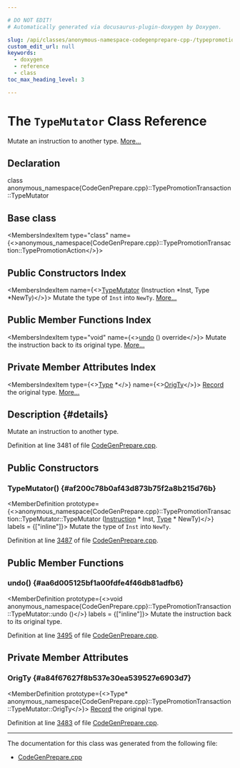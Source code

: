 ```yaml
---

# DO NOT EDIT!
# Automatically generated via docusaurus-plugin-doxygen by Doxygen.

slug: /api/classes/anonymous-namespace-codegenprepare-cpp-/typepromotiontransaction/typemutator
custom_edit_url: null
keywords:
  - doxygen
  - reference
  - class
toc_max_heading_level: 3

---
```





# The `TypeMutator` Class Reference

<DoxygenPage pluginConfig={pluginConfig}>

Mutate an instruction to another type. <a href="#details">More...</a>

## Declaration

<CodeBlock>class anonymous_namespace{CodeGenPrepare.cpp}::TypePromotionTransaction::TypeMutator</CodeBlock>

## Base class

<MembersIndex>

<MembersIndexItem
  type="class"
  name={<>anonymous&#95;namespace&#123;CodeGenPrepare.cpp&#125;::TypePromotionTransaction::TypePromotionAction</>}>
</MembersIndexItem>

</MembersIndex>

## Public Constructors Index

<MembersIndex>

<MembersIndexItem
  name={<><a href="#af200c78b0af43d873b75f2a8b215d76b">TypeMutator</a> (Instruction &#42;Inst, Type &#42;NewTy)</>}>
Mutate the type of <code>Inst</code> into <code>NewTy</code>. <a href="#af200c78b0af43d873b75f2a8b215d76b">More...</a>
</MembersIndexItem>

</MembersIndex>

## Public Member Functions Index

<MembersIndex>

<MembersIndexItem
  type="void"
  name={<><a href="#aa6d005125bf1a00fdfe4f46db81adfb6">undo</a> () override</>}>
Mutate the instruction back to its original type. <a href="#aa6d005125bf1a00fdfe4f46db81adfb6">More...</a>
</MembersIndexItem>

</MembersIndex>

## Private Member Attributes Index

<MembersIndex>

<MembersIndexItem
  type={<><a href="/docs/api/classes/llvm/type">Type</a> &#42;</>}
  name={<><a href="#a84f67627f8b537e30ea539527e6903d7">OrigTy</a></>}>
<a href="/docs/api/classes/llvm/record">Record</a> the original type. <a href="#a84f67627f8b537e30ea539527e6903d7">More...</a>
</MembersIndexItem>

</MembersIndex>

## Description {#details}

Mutate an instruction to another type.

Definition at line 3481 of file <a href="/docs/api/files/lib/lib/codegen/codegenprepare-cpp">CodeGenPrepare.cpp</a>.

<SectionDefinition>

## Public Constructors

### TypeMutator() {#af200c78b0af43d873b75f2a8b215d76b}

<MemberDefinition
  prototype={<>anonymous&#95;namespace&#123;CodeGenPrepare.cpp&#125;::TypePromotionTransaction::TypeMutator::TypeMutator (<a href="/docs/api/classes/llvm/instruction">Instruction</a> &#42; Inst, <a href="/docs/api/classes/llvm/type">Type</a> &#42; NewTy)</>}
  labels = {["inline"]}>
Mutate the type of <code>Inst</code> into <code>NewTy</code>.

Definition at line <a href="/docs/api/files/lib/lib/codegen/codegenprepare-cpp/#l03487">3487</a> of file <a href="/docs/api/files/lib/lib/codegen/codegenprepare-cpp">CodeGenPrepare.cpp</a>.
</MemberDefinition>

</SectionDefinition>

<SectionDefinition>

## Public Member Functions

### undo() {#aa6d005125bf1a00fdfe4f46db81adfb6}

<MemberDefinition
  prototype={<>void anonymous&#95;namespace&#123;CodeGenPrepare.cpp&#125;::TypePromotionTransaction::TypeMutator::undo ()</>}
  labels = {["inline"]}>
Mutate the instruction back to its original type.

Definition at line <a href="/docs/api/files/lib/lib/codegen/codegenprepare-cpp/#l03495">3495</a> of file <a href="/docs/api/files/lib/lib/codegen/codegenprepare-cpp">CodeGenPrepare.cpp</a>.
</MemberDefinition>

</SectionDefinition>

<SectionDefinition>

## Private Member Attributes

### OrigTy {#a84f67627f8b537e30ea539527e6903d7}

<MemberDefinition
  prototype={<>Type&#42; anonymous&#95;namespace&#123;CodeGenPrepare.cpp&#125;::TypePromotionTransaction::TypeMutator::OrigTy</>}>
<a href="/docs/api/classes/llvm/record">Record</a> the original type.

Definition at line <a href="/docs/api/files/lib/lib/codegen/codegenprepare-cpp/#l03483">3483</a> of file <a href="/docs/api/files/lib/lib/codegen/codegenprepare-cpp">CodeGenPrepare.cpp</a>.
</MemberDefinition>

</SectionDefinition>

<hr/>

The documentation for this class was generated from the following file:

<ul>
<li><a href="/docs/api/files/lib/lib/codegen/codegenprepare-cpp">CodeGenPrepare.cpp</a></li>
</ul>

</DoxygenPage>
